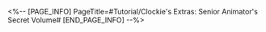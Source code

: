 <%-- [PAGE_INFO]
PageTitle=#Tutorial/Clockie's Extras: Senior Animator's Secret Volume#
[END_PAGE_INFO] --%>
{{Tutorial
|sort      = 610301
|title     = Clockie's Extras: Senior Animator's Secret Volume
|subtitle  = 
|type      = 
|about     = 
|image1    = Tutorial Clockie's Extras Senior Animator's Secret Volume 1.png{{subst:void|<!--$UPLOAD:<<SpriteOutput/TutorialPic/TutorialPage_610301.png>-<Tutorial Clockie's Extras Senior Animator's Secret Volume 1.png>>}}
|text1     = When you face obstacles coming from both sides, {{Color|h|nobold=1|({{tt|tap|on mobile}}/{{tt|press|on controller}}/{{tt|click|on keyboard}}) and hold the Flip button}} to stay in the middle of the Spheroid lane and pass them safely.
}}